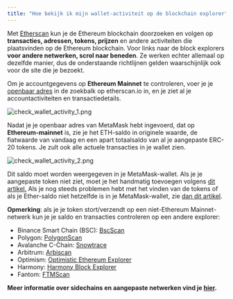 ```yaml
---
title: "Hoe bekijk ik mijn wallet-activiteit op de blockchain explorer"
---
```


Met [Etherscan](https://etherscan.io/) kun je de Ethereum blockchain doorzoeken en volgen op **transacties, adressen, tokens, prijzen** en andere activiteiten die plaatsvinden op de Ethereum blockchain. Voor links naar de block explorers **voor andere netwerken, scrol naar beneden**. Ze werken echter allemaal op dezelfde manier, dus de onderstaande richtlijnen gelden waarschijnlijk ook voor de site die je bezoekt.

Om je accountgegevens op **Ethereum Mainnet** te controleren, voer je je [openbaar adres](/managing-my-wallet/accounts-and-addresses/how-to-view-your-account-details-and-public-address) in de zoekbalk op etherscan.io in, en je ziet al je accountactiviteiten en transactiedetails.

<div class="center-container">
  <div class="img-large">
    <img
      src={
        require("../../../../../img/managing-my-wallet/how-to-check-my-wallet-activity-on-the-blockchain-explorer/check_wallet_activity_1.png")
          .default
      }
      alt="check_wallet_activity_1.png"
    />
  </div>
</div>

Nadat je je openbaar adres van MetaMask hebt ingevoerd, dat op **Ethereum-mainnet** is, zie je het ETH-saldo in originele waarde, de fiatwaarde van vandaag en een apart totaalsaldo van al je aangepaste ERC-20 tokens. Je zult ook alle actuele transacties in je wallet zien.

<div class="center-container">
  <div class="img-large">
    <img
      src={
        require("../../../../../img/managing-my-wallet/how-to-check-my-wallet-activity-on-the-blockchain-explorer/check_wallet_activity_2.png")
          .default
      }
      alt="check_wallet_activity_2.png"
    />
  </div>
</div>

Dit saldo moet worden weergegeven in je MetaMask-wallet. Als je je aangepaste token niet ziet, moet je het handmatig toevoegen volgens [dit artikel.](/managing-my-tokens/custom-tokens/how-to-display-tokens-in-metamask) Als je nog steeds problemen hebt met het vinden van de tokens of als je Ether-saldo niet hetzelfde is in je MetaMask-wallet, zie [dan dit artikel](/troubleshooting/what-to-do-when-your-balance-of-tokens-is-incorrect).

**Opmerking**: als je je token stort/verzendt op een niet-Ethereum Mainnet-netwerk kun je je saldo en transacties controleren op een andere explorer:

- Binance Smart Chain (BSC): [BscScan](https://bscscan.com/)
- Polygon: [PolygonScan](https://polygonscan.com/)
- Avalanche C-Chain: [Snowtrace](https://snowtrace.io/)
- Arbitrum: [Arbiscan](https://arbiscan.io/)
- Optimism: [Optimistic Ethereum Explorer](https://optimistic.etherscan.io/)
- Harmony: [Harmony Block Explorer](https://explorer.harmony.one/)
- Fantom: [FTMScan](https://ftmscan.com/)

**Meer informatie over sidechains en aangepaste netwerken vind je [hier](/networks-and-sidechains/managing-networks/user-guide-custom-networks-and-sidechains).**
